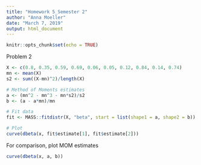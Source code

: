 ```yaml
---
title: "Homework 5_Semester 2"
author: "Anna Moeller"
date: "March 7, 2019"
output: html_document
---
```


```r
knitr::opts_chunk$set(echo = TRUE)
```

Problem 2
```r
X <- c(0.8, 0.35, 0.59, 0.69, 0.06, 0.05, 0.12, 0.84, 0.14, 0.74)
mn <- mean(X)
s2 <- sum((X-mn)^2)/length(X)

# Method of Moments estimates
a <- (mn^2 - mn^3 - mn*s2)/s2
b <- (a - a*mn)/mn

# Fit data 
fit <- MASS::fitdistr(X, "beta", start = list(shape1 = a, shape2 = b))

# Plot
curve(dbeta(x, fit$estimate[1], fit$estimate[2]))

```

For comparison, plot MOM estimates
```r
curve(dbeta(x, a, b))
```